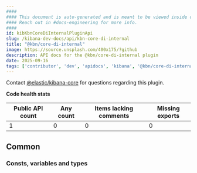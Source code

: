 ```yaml
---
####
#### This document is auto-generated and is meant to be viewed inside our experimental, new docs system.
#### Reach out in #docs-engineering for more info.
####
id: kibKbnCoreDiInternalPluginApi
slug: /kibana-dev-docs/api/kbn-core-di-internal
title: "@kbn/core-di-internal"
image: https://source.unsplash.com/400x175/?github
description: API docs for the @kbn/core-di-internal plugin
date: 2025-09-16
tags: ['contributor', 'dev', 'apidocs', 'kibana', '@kbn/core-di-internal']
---
```




Contact [@elastic/kibana-core](https://github.com/orgs/elastic/teams/kibana-core) for questions regarding this plugin.

**Code health stats**

| Public API count  | Any count | Items lacking comments | Missing exports |
|-------------------|-----------|------------------------|-----------------|
| 1 | 0 | 0 | 0 |

## Common

### Consts, variables and types
<DocDefinitionList data={kbnCoreDiInternalObj.common.misc}/>

